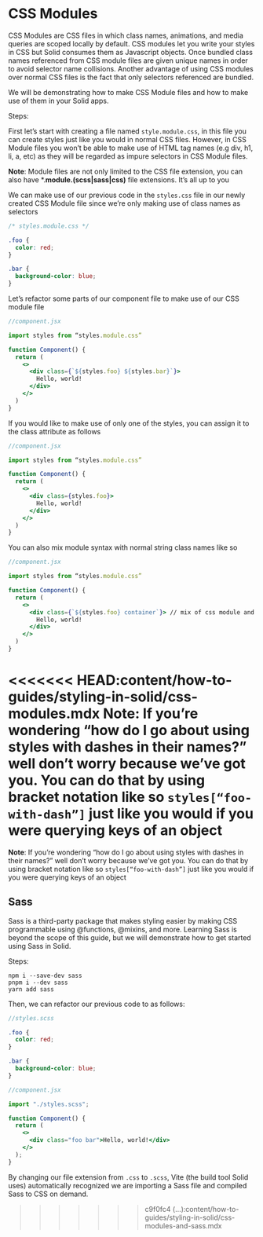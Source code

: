 # CSS Modules

CSS Modules are CSS files in which class names, animations, and media queries are scoped locally by default. CSS modules let you write your styles in CSS but Solid consumes them as Javascript objects. Once bundled class names referenced from CSS module files are given unique names in order to avoid selector name collisions. Another advantage of using CSS modules over normal CSS files is the fact that only selectors referenced are bundled.

We will be demonstrating how to make CSS Module files and how to make use of them in your Solid apps.

Steps:

First let’s start with creating a file named `style.module.css`, in this file you can create styles just like you would in normal CSS files. However, in CSS Module files you won’t be able to make use of HTML tag names (e.g div, h1, li, a, etc) as they will be regarded as impure selectors in CSS Module files.

**Note**: Module files are not only limited to the CSS file extension, you can also have \*.**module.(scss|sass|css)** file extensions. It’s all up to you

We can make use of our previous code in the `styles.css` file in our newly created CSS Module file since we’re only making use of class names as selectors

```css
/* styles.module.css */

.foo {
  color: red;
}

.bar {
  background-color: blue;
}
```

Let’s refactor some parts of our component file to make use of our CSS module file

```jsx
//component.jsx

import styles from “styles.module.css”

function Component() {
  return (
    <>
      <div class={`${styles.foo} ${styles.bar}`}>
        Hello, world!
      </div>
    </>
  )
}
```

If you would like to make use of only one of the styles, you can assign it to the class attribute as follows

```jsx
//component.jsx

import styles from “styles.module.css”

function Component() {
  return (
    <>
      <div class={styles.foo}>
        Hello, world!
      </div>
    </>
  )
}
```

You can also mix module syntax with normal string class names like so

```jsx
//component.jsx

import styles from “styles.module.css”

function Component() {
  return (
    <>
      <div class={`${styles.foo} container`}> // mix of css module and string class name
        Hello, world!
      </div>
    </>
  )
}
```

<<<<<<< HEAD:content/how-to-guides/styling-in-solid/css-modules.mdx
**Note**: If you’re wondering “how do I go about using styles with dashes in their names?” well don’t worry because we’ve got you. You can do that by using bracket notation like so `styles[“foo-with-dash”]` just like you would if you were querying keys of an object
=======
**Note**: If you’re wondering “how do I go about using styles with dashes in their names?” well don’t worry because we’ve got you. You can do that by using bracket notation like so `styles[“foo-with-dash”]` just like you would if you were querying keys of an object

## Sass

Sass is a third-party package that makes styling easier by making CSS programmable using @functions, @mixins, and more. Learning Sass is beyond the scope of this guide, but we will demonstrate how to get started using Sass in Solid.

Steps:

```
npm i --save-dev sass
pnpm i --dev sass
yarn add sass
```

Then, we can refactor our previous code to as follows:

```scss
//styles.scss

.foo {
  color: red;
}

.bar {
  background-color: blue;
}
```

```jsx
//component.jsx

import "./styles.scss";

function Component() {
  return (
    <>
      <div class="foo bar">Hello, world!</div>
    </>
  );
}
```

By changing our file extension from `.css` to `.scss`, Vite (the build tool Solid uses) automatically recognized we are importing a Sass file and compiled Sass to CSS on demand.
>>>>>>> c9f0fc4 (...):content/how-to-guides/styling-in-solid/css-modules-and-sass.mdx
